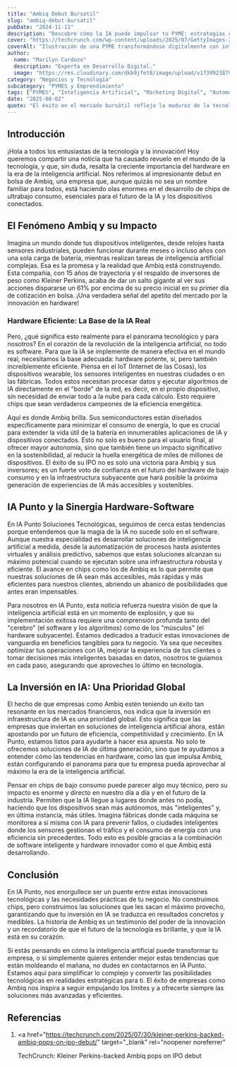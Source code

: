 ```yaml
---
title: "Ambiq Debut Bursatil"
slug: "ambiq-debut-bursatil"
pubDate: "2024-11-11"
description: "Descubre cómo la IA puede impulsar tu PYME: estrategias concretas de marketing, automatización y datos para aumentar ventas."
cover: "https://techcrunch.com/wp-content/uploads/2025/07/GettyImages-2227082921.jpg?w=1024"
coverAlt: "Ilustración de una PYME transformándose digitalmente con inteligencia artificial."
author:
  name: "Marilyn Cardozo"
  description: "Experta en Desarrollo Digital."
  image: "https://res.cloudinary.com/dkb9jfet8/image/upload/v1739923879/marilyn_s2mi4a.png"
category: "Negocios y Tecnología"
subcategory: "PYMES y Emprendimiento"
tags: ["PYMES", "Inteligencia Artificial", "Marketing Digital", "Automatización", "Ventas"]
date: "2025-08-02"
quote: "El éxito en el mercado bursátil refleja la madurez de la tecnología de chips. — Pedro Zambrano"
---
```

<h2 id="introduccion">Introducción</h2>

¡Hola a todos los entusiastas de la tecnología y la innovación! Hoy queremos compartir una noticia que ha causado revuelo en el mundo de la tecnología, y que, sin duda, resalta la creciente importancia del hardware en la era de la inteligencia artificial. Nos referimos al impresionante debut en bolsa de Ambiq, una empresa que, aunque quizás no sea un nombre familiar para todos, está haciendo olas enormes en el desarrollo de chips de ultrabajo consumo, esenciales para el futuro de la IA y los dispositivos conectados.

<h2 id="el-fenomeno-ambiq-y-su-impacto">El Fenómeno Ambiq y su Impacto</h2>

Imagina un mundo donde tus dispositivos inteligentes, desde relojes hasta sensores industriales, pueden funcionar durante meses o incluso años con una sola carga de batería, mientras realizan tareas de inteligencia artificial complejas. Esa es la promesa y la realidad que Ambiq está construyendo. Esta compañía, con 15 años de trayectoria y el respaldo de inversores de peso como Kleiner Perkins, acaba de dar un salto gigante al ver sus acciones dispararse un 61% por encima de su precio inicial en su primer día de cotización en bolsa. ¡Una verdadera señal del apetito del mercado por la innovación en hardware!

<h3 id="hardware-eficiente-la-base-de-la-ia-real">
  Hardware Eficiente: La Base de la IA Real
</h3>

Pero, ¿qué significa esto realmente para el panorama tecnológico y para nosotros? En el corazón de la revolución de la inteligencia artificial, no todo es software. Para que la IA se implemente de manera efectiva en el mundo real, necesitamos la base adecuada: hardware potente, sí, pero también increíblemente eficiente. Piensa en el IoT (Internet de las Cosas), los dispositivos wearable, los sensores inteligentes en nuestras ciudades o en las fábricas. Todos estos necesitan procesar datos y ejecutar algoritmos de IA directamente en el "borde" de la red, es decir, en el propio dispositivo, sin necesidad de enviar todo a la nube para cada cálculo. Esto requiere chips que sean verdaderos campeones de la eficiencia energética.

Aquí es donde Ambiq brilla. Sus semiconductores están diseñados específicamente para minimizar el consumo de energía, lo que es crucial para extender la vida útil de la batería en innumerables aplicaciones de IA y dispositivos conectados. Esto no solo es bueno para el usuario final, al ofrecer mayor autonomía, sino que también tiene un impacto significativo en la sostenibilidad, al reducir la huella energética de miles de millones de dispositivos. El éxito de su IPO no es solo una victoria para Ambiq y sus inversores; es un fuerte voto de confianza en el futuro del hardware de bajo consumo y en la infraestructura subyacente que hará posible la próxima generación de experiencias de IA más accesibles y sostenibles.

<h2 id="ia-punto-y-la-sinergia-hardware-software">
  IA Punto y la Sinergia Hardware-Software
</h2>

En IA Punto Soluciones Tecnológicas, seguimos de cerca estas tendencias porque entendemos que la magia de la IA no sucede solo en el software. Aunque nuestra especialidad es desarrollar soluciones de inteligencia artificial a medida, desde la automatización de procesos hasta asistentes virtuales y análisis predictivo, sabemos que estas soluciones alcanzan su máximo potencial cuando se ejecutan sobre una infraestructura robusta y eficiente. El avance en chips como los de Ambiq es lo que permite que nuestras soluciones de IA sean más accesibles, más rápidas y más eficientes para nuestros clientes, abriendo un abanico de posibilidades que antes eran impensables.

Para nosotros en IA Punto, esta noticia refuerza nuestra visión de que la inteligencia artificial está en un momento de explosión, y que su implementación exitosa requiere una comprensión profunda tanto del "cerebro" (el software y los algoritmos) como de los "músculos" (el hardware subyacente). Estamos dedicados a traducir estas innovaciones de vanguardia en beneficios tangibles para tu negocio. Ya sea que necesites optimizar tus operaciones con IA, mejorar la experiencia de tus clientes o tomar decisiones más inteligentes basadas en datos, nosotros te guiamos en cada paso, asegurando que aproveches lo último en tecnología.

<h2 id="la-inversion-en-ia-una-prioridad-global">
  La Inversión en IA: Una Prioridad Global
</h2>

El hecho de que empresas como Ambiq estén teniendo un éxito tan resonante en los mercados financieros, nos indica que la inversión en infraestructura de IA es una prioridad global. Esto significa que las empresas que inviertan en soluciones de inteligencia artificial ahora, están apostando por un futuro de eficiencia, competitividad y crecimiento. En IA Punto, estamos listos para ayudarte a hacer esa apuesta. No solo te ofrecemos soluciones de IA de última generación, sino que te ayudamos a entender cómo las tendencias en hardware, como las que impulsa Ambiq, están configurando el panorama para que tu empresa pueda aprovechar al máximo la era de la inteligencia artificial.

Pensar en chips de bajo consumo puede parecer algo muy técnico, pero su impacto es enorme y directo en nuestro día a día y en el futuro de la industria. Permiten que la IA llegue a lugares donde antes no podía, haciendo que los dispositivos sean más autónomos, más "inteligentes" y, en última instancia, más útiles. Imagina fábricas donde cada máquina se monitorea a sí misma con IA para prevenir fallos, o ciudades inteligentes donde los sensores gestionan el tráfico y el consumo de energía con una eficiencia sin precedentes. Todo esto es posible gracias a la combinación de software inteligente y hardware innovador como el que Ambiq está desarrollando.

<h2 id="conclusion">Conclusión</h2>

En IA Punto, nos enorgullece ser un puente entre estas innovaciones tecnológicas y las necesidades prácticas de tu negocio. No construimos chips, pero construimos las soluciones que les sacan el máximo provecho, garantizando que tu inversión en IA se traduzca en resultados concretos y medibles. La historia de Ambiq es un testimonio del poder de la innovación y un recordatorio de que el futuro de la tecnología es brillante, y que la IA está en su corazón.

Si estás pensando en cómo la inteligencia artificial puede transformar tu empresa, o si simplemente quieres entender mejor estas tendencias que están moldeando el mañana, no dudes en contactarnos en IA Punto. Estamos aquí para simplificar lo complejo y convertir las posibilidades tecnológicas en realidades estratégicas para ti. El éxito de empresas como Ambiq nos inspira a seguir empujando los límites y a ofrecerte siempre las soluciones más avanzadas y eficientes.

<h2 id="referencias">Referencias</h2>

1.  <a
      href="https://techcrunch.com/2025/07/30/kleiner-perkins-backed-ambiq-pops-on-ipo-debut/"
      target="_blank"
      rel="noopener noreferrer"
    >
      TechCrunch: Kleiner Perkins-backed Ambiq pops on IPO debut
    </a>
